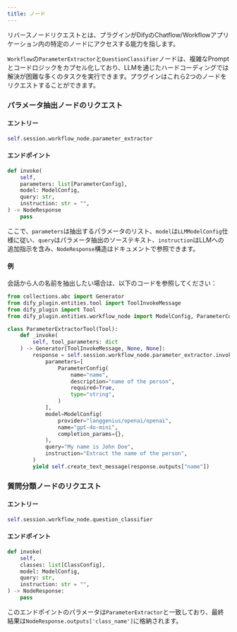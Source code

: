 ```yaml
---
title: ノード
---
```



リバースノードリクエストとは、プラグインがDifyのChatflow/Workflowアプリケーション内の特定のノードにアクセスする能力を指します。

`Workflow`の`ParameterExtractor`と`QuestionClassifier`ノードは、複雑なPromptとコードロジックをカプセル化しており、LLMを通じたハードコーディングでは解決が困難な多くのタスクを実行できます。プラグインはこれら2つのノードをリクエストすることができます。

### **パラメータ抽出ノードのリクエスト**

#### **エントリー**

```python
self.session.workflow_node.parameter_extractor
```

#### **エンドポイント**

```python
def invoke(
    self,
    parameters: list[ParameterConfig],
    model: ModelConfig,
    query: str,
    instruction: str = "",
) -> NodeResponse
    pass
```

ここで、`parameters`は抽出するパラメータのリスト、`model`は`LLMModelConfig`仕様に従い、`query`はパラメータ抽出のソーステキスト、`instruction`はLLMへの追加指示を含み、`NodeResponse`構造はドキュメントで参照できます。

#### **例**

会話から人の名前を抽出したい場合は、以下のコードを参照してください：

```python
from collections.abc import Generator
from dify_plugin.entities.tool import ToolInvokeMessage
from dify_plugin import Tool
from dify_plugin.entities.workflow_node import ModelConfig, ParameterConfig

class ParameterExtractorTool(Tool):
    def _invoke(
        self, tool_parameters: dict
    ) -> Generator[ToolInvokeMessage, None, None]:
        response = self.session.workflow_node.parameter_extractor.invoke(
            parameters=[
                ParameterConfig(
                    name="name",
                    description="name of the person",
                    required=True,
                    type="string",
                )
            ],
            model=ModelConfig(
                provider="langgenius/openai/openai",
                name="gpt-4o-mini",
                completion_params={},
            ),
            query="My name is John Doe",
            instruction="Extract the name of the person",
        )
        yield self.create_text_message(response.outputs["name"])
```

### **質問分類ノードのリクエスト**

#### **エントリー**

```python
self.session.workflow_node.question_classifier
```

#### **エンドポイント**

```python
def invoke(
    self,
    classes: list[ClassConfig],
    model: ModelConfig,
    query: str,
    instruction: str = "",
) -> NodeResponse:
    pass
```

このエンドポイントのパラメータは`ParameterExtractor`と一致しており、最終結果は`NodeResponse.outputs['class_name']`に格納されます。
